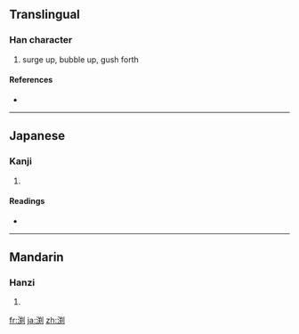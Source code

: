 {{also|淵}}
==Translingual==

===Han character===
{{Han char|rn=85|rad=水|as=08|sn=11|four=|canj=水廿大弓 (ETKN)}}

# surge up, bubble up, gush forth

====References====
* {{Han ref|kx=0633.371|hdz=31660.041|uh=6E15|ud=28181}}

----

==Japanese==

===Kanji===
{{ja-kanji|grade=|rs=水08}}

# {{defn|Japanese|sort=水08}}

====Readings====
* {{ja-readings|on=[[えん]] (en)|kun=[[ふち]] (fuchi)}}

----

==Mandarin==

===Hanzi===
{{cmn-hanzi|pin=[[yuān]] ([[yuan1]])|wg=yüan<sup>1</sup>}}

# {{defn|Mandarin|sort=水08}}

[[fr:渕]]
[[ja:渕]]
[[zh:渕]]